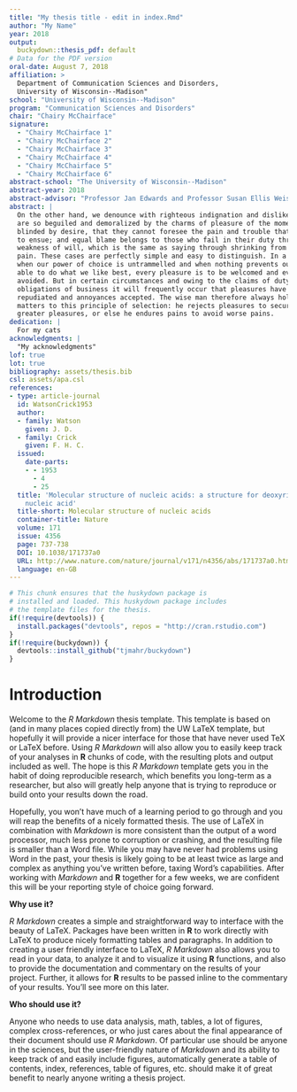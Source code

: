 ```yaml
---
title: "My thesis title - edit in index.Rmd"
author: "My Name"
year: 2018
output:
  buckydown::thesis_pdf: default
# Data for the PDF version
oral-date: August 7, 2018
affiliation: > 
  Department of Communication Sciences and Disorders, 
  University of Wisconsin--Madison"
school: "University of Wisconsin--Madison"
program: "Communication Sciences and Disorders"
chair: "Chairy McChairface"
signature: 
  - "Chairy McChairface 1"
  - "Chairy McChairface 2"
  - "Chairy McChairface 3"
  - "Chairy McChairface 4"
  - "Chairy McChairface 5"
  - "Chairy McChairface 6"
abstract-school: "The University of Wisconsin--Madison"
abstract-year: 2018
abstract-advisor: "Professor Jan Edwards and Professor Susan Ellis Weismer"
abstract: |
  On the other hand, we denounce with righteous indignation and dislike men who
  are so beguiled and demoralized by the charms of pleasure of the moment, so
  blinded by desire, that they cannot foresee the pain and trouble that are bound
  to ensue; and equal blame belongs to those who fail in their duty through
  weakness of will, which is the same as saying through shrinking from toil and
  pain. These cases are perfectly simple and easy to distinguish. In a free hour,
  when our power of choice is untrammelled and when nothing prevents our being
  able to do what we like best, every pleasure is to be welcomed and every pain
  avoided. But in certain circumstances and owing to the claims of duty or the
  obligations of business it will frequently occur that pleasures have to be
  repudiated and annoyances accepted. The wise man therefore always holds in these
  matters to this principle of selection: he rejects pleasures to secure other
  greater pleasures, or else he endures pains to avoid worse pains.
dedication: |
  For my cats  
acknowledgments: |
  "My acknowledgments"
lof: true
lot: true
bibliography: assets/thesis.bib
csl: assets/apa.csl
references:
- type: article-journal
  id: WatsonCrick1953
  author:
  - family: Watson
    given: J. D.
  - family: Crick
    given: F. H. C.
  issued:
    date-parts:
    - - 1953
      - 4
      - 25
  title: 'Molecular structure of nucleic acids: a structure for deoxyribose
    nucleic acid'
  title-short: Molecular structure of nucleic acids
  container-title: Nature
  volume: 171
  issue: 4356
  page: 737-738
  DOI: 10.1038/171737a0
  URL: http://www.nature.com/nature/journal/v171/n4356/abs/171737a0.html
  language: en-GB
---
```


<!--
Above is the YAML (YAML Ain't Markup Language) header that includes a lot of
metadata used to produce the document. Be careful with spacing in this header!

If you'd like to include a comment that won't be produced in your resulting file
enclose it in a block like this.
-->

<!--
If you receive a duplicate label error after knitting, make sure to delete the
index.Rmd file and then knit again.
-->

```r
# This chunk ensures that the huskydown package is
# installed and loaded. This huskydown package includes
# the template files for the thesis.
if(!require(devtools)) {
  install.packages("devtools", repos = "http://cran.rstudio.com")
}
if(!require(buckydown)) {
  devtools::install_github("tjmahr/buckydown")
}

```

<!-- 
The {.unnumbered} option here means that the introduction will be "Chapter 0."
You can also use {-} for no numbers on chapters. 
-->

# Introduction {.unnumbered}

Welcome to the *R Markdown* thesis template. This template is based on (and in
many places copied directly from) the UW LaTeX template, but hopefully it will
provide a nicer interface for those that have never used TeX or LaTeX before.
Using *R Markdown* will also allow you to easily keep track of your analyses in
**R** chunks of code, with the resulting plots and output included as well. The
hope is this *R Markdown* template gets you in the habit of doing reproducible
research, which benefits you long-term as a researcher, but also will greatly
help anyone that is trying to reproduce or build onto your results down the
road.

Hopefully, you won't have much of a learning period to go through and you will
reap the benefits of a nicely formatted thesis. The use of LaTeX in combination
with *Markdown* is more consistent than the output of a word processor, much
less prone to corruption or crashing, and the resulting file is smaller than a
Word file. While you may have never had problems using Word in the past, your
thesis is likely going to be at least twice as large and complex as anything
you've written before, taxing Word's capabilities. After working with *Markdown*
and **R** together for a few weeks, we are confident this will be your reporting
style of choice going forward.

<!--  
If you're still on the fence about using *R Markdown*, check out the resource
for newbies available at <https://ismayc.github.io/rbasics-book/> .  
-->

**Why use it?**

*R Markdown* creates a simple and straightforward way to interface with the
beauty of LaTeX. Packages have been written in **R** to work directly with LaTeX
to produce nicely formatting tables and paragraphs. In addition to creating a
user friendly interface to LaTeX, *R Markdown* also allows you to read in your
data, to analyze it and to visualize it using **R** functions, and also to
provide the documentation and commentary on the results of your project.
Further, it allows for **R** results to be passed inline to the commentary of
your results. You'll see more on this later.  

<!--  
Having your code and commentary all together in one place has a plethora of
benefits!
-->

**Who should use it?**

Anyone who needs to use data analysis, math, tables, a lot of figures, complex
cross-references, or who just cares about the final appearance of their document
should use *R Markdown*. Of particular use should be anyone in the sciences, but
the user-friendly nature of *Markdown* and its ability to keep track of and
easily include figures, automatically generate a table of contents, index,
references, table of figures, etc. should make it of great benefit to nearly
anyone writing a thesis project.
